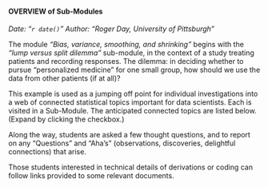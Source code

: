 #### OVERVIEW of Sub-Modules

*Date: "`r date()`"     Author: "Roger Day, University of Pittsburgh"*

The module *"Bias, variance, smoothing, and shrinking"* begins with the *"lump versus split dilemma"* sub-module, in the context of a study treating patients and recording responses.  The dilemma: in deciding whether to pursue "personalized medicine" for one small group, how should we use the data from other patients (if at all)? 

This example is used as a jumping off point for individual investigations into a web of connected statistical topics important for data scientists. Each is visited in a Sub-Module. The anticipated connected topics are listed below. (Expand by clicking the checkbox.) 

Along the way, students are asked a few thought questions, and to report on any "Questions" and "Aha's" (observations, discoveries, delightful connections) that arise. 

Those students interested in technical details of derivations or coding can follow links provided to some relevant documents.
